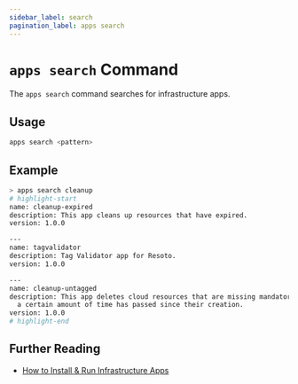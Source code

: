 ```yaml
---
sidebar_label: search
pagination_label: apps search
---
```


# `apps search` Command

The `apps search` command searches for infrastructure apps.

## Usage

```bash
apps search <pattern>
```

## Example

```bash
> apps search cleanup
# highlight-start
name: cleanup-expired
description: This app cleans up resources that have expired.
version: 1.0.0

---
name: tagvalidator
description: Tag Validator app for Resoto.
version: 1.0.0

---
name: cleanup-untagged
description: This app deletes cloud resources that are missing mandatory tags after
  a certain amount of time has passed since their creation.
version: 1.0.0
# highlight-end
```

## Further Reading

- [How to Install & Run Infrastructure Apps](../../../../how-to-guides/infrastructure-apps/install-and-run-infrastructure-apps.mdx)
